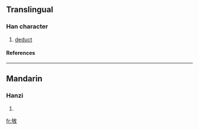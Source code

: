 ==Translingual==
===Han character===
{{Han char|rn=66|rad=攴|as=05|sn=9|four=|canj=心口人大 (PROK)}}
# [[deduct]]
====References====
{{Han ref|kx=0469.200|dkj=13156|dj=0819.070|hdz=21455.060|uh=6542|ud=25922}}

----
==Mandarin==
===Hanzi===
{{cmn-hanzi|pin=[[kòu]] ([[kou4]])|wg=k'ou<sup>4</sup>}}
# {{defn|Mandarin}}

[[fr:敂]]
